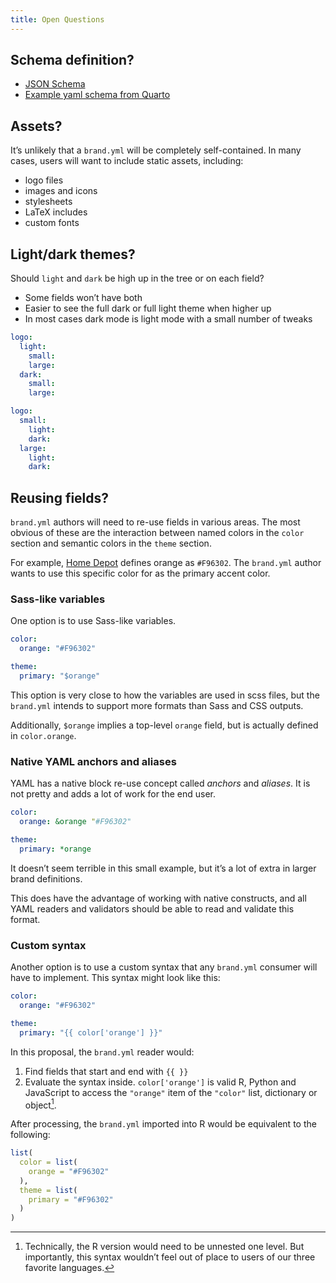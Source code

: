 ```yaml
---
title: Open Questions
---
```


## Schema definition?

* [JSON Schema](https://json-schema.org/learn/getting-started-step-by-step)
* [Example yaml schema from Quarto](https://github.com/quarto-dev/quarto-cli/blob/8df775135b4b4197dc2f750bf0cf88393550fa2d/src/resources/schema/document-editor.yml)


## Assets?

It's unlikely that a `brand.yml` will be completely self-contained.
In many cases, users will want to include static assets, including:

* logo files
* images and icons
* stylesheets
* LaTeX includes
* custom fonts

## Light/dark themes?

Should `light` and `dark` be high up in the tree or on each field?

* Some fields won't have both
* Easier to see the full dark or full light theme when higher up
* In most cases dark mode is light mode with a small number of tweaks

```.yaml
logo:
  light:
    small:
    large:
  dark:
    small:
    large:
```

```.yaml
logo:
  small:
    light:
    dark:
  large:
    light:
    dark:
```

## Reusing fields?

`brand.yml` authors will need to re-use fields in various areas.
The most obvious of these are the interaction between named colors in the `color` section
and semantic colors in the `theme` section.

For example, [Home Depot](../examples/brand-guidelines/home-depot/index.qmd) defines orange as `#F96302`.
The `brand.yml` author wants to use this specific color for as the primary accent color.

### Sass-like variables

One option is to use Sass-like variables.

```.yaml
color:
  orange: "#F96302"

theme:
  primary: "$orange"
```

This option is very close to how the variables are used in scss files,
but the `brand.yml` intends to support more formats than Sass and CSS outputs.

Additionally, `$orange` implies a top-level `orange` field,
but is actually defined in `color.orange`.

### Native YAML anchors and aliases

YAML has a native block re-use concept called _anchors_ and _aliases_.
It is not pretty and adds a lot of work for the end user.

```.yaml
color:
  orange: &orange "#F96302"

theme:
  primary: *orange
```

It doesn't seem terrible in this small example,
but it's a lot of extra in larger brand definitions.

This does have the advantage of working with native constructs,
and all YAML readers and validators should be able to read and validate this format.

### Custom syntax

Another option is to use a custom syntax
that any `brand.yml` consumer will have to implement.
This syntax might look like this:

```.yaml
color:
  orange: "#F96302"

theme:
  primary: "{{ color['orange'] }}"
```

In this proposal, the `brand.yml` reader would:

1. Find fields that start and end with `{{ }}`
2. Evaluate the syntax inside. `color['orange']` is valid R, Python and JavaScript to access the `"orange"` item of the `"color"` list, dictionary or object[^well-actually].

[^well-actually]: Technically, the R version would need to be unnested one level. But importantly, this syntax wouldn't feel out of place to users of our three favorite languages.

After processing, the `brand.yml` imported into R would be equivalent to the following:

```r
list(
  color = list(
    orange = "#F96302"
  ),
  theme = list(
    primary = "#F96302"
  )
)
```
